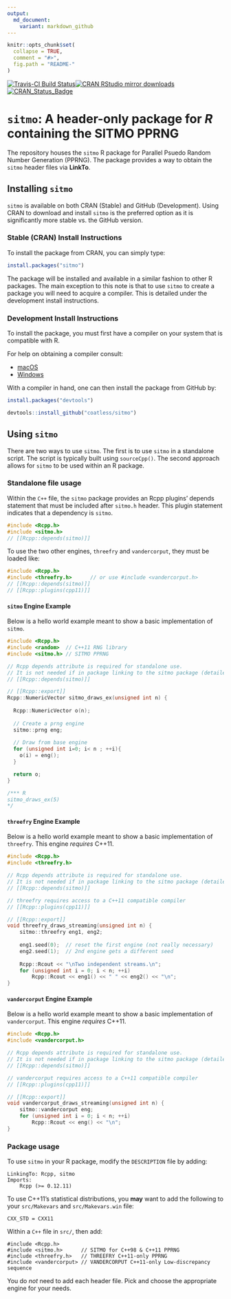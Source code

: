 ```yaml
---
output:
  md_document:
    variant: markdown_github
---
```


<!-- README.md is generated from README.Rmd. Please edit that file -->

```r
knitr::opts_chunk$set(
  collapse = TRUE,
  comment = "#>",
  fig.path = "README-"
)
```


[![Travis-CI Build Status](https://travis-ci.org/coatless/sitmo.svg?branch=master)](https://travis-ci.org/coatless/sitmo)[![CRAN RStudio mirror downloads](http://cranlogs.r-pkg.org/badges/sitmo)](http://www.r-pkg.org/pkg/sitmo) [![CRAN_Status_Badge](http://www.r-pkg.org/badges/version/sitmo)](https://cran.r-project.org/package=sitmo)

# `sitmo`: A header-only package for _R_ containing the SITMO PPRNG

The repository houses the `sitmo` R package for Parallel Psuedo Random Number Generation (PPRNG). The package provides a way to obtain the `sitmo` header files via **LinkTo**.

## Installing `sitmo`

`sitmo` is available on both CRAN (Stable) and GitHub (Development). Using
CRAN to download and install `sitmo` is the preferred option as it is significantly
more stable vs. the GitHub version.

### Stable (CRAN) Install Instructions

To install the package from CRAN, you can simply type:

```r
install.packages("sitmo")
```

The package will be installed and available in a similar fashion to
other R packages. The main exception to this note is that to use `sitmo` to
create a package you will need to acquire a compiler. This is detailed under 
the development install instructions.

### Development Install Instructions

To install the package, you must first have a compiler on your system that is
compatible with R.

For help on obtaining a compiler consult:

-   [macOS](http://thecoatlessprofessor.com/programming/r-compiler-tools-for-rcpp-on-os-x/)
-   [Windows](http://thecoatlessprofessor.com/programming/rcpp/install-rtools-for-rcpp/)

With a compiler in hand, one can then install the package from GitHub by:

```r
install.packages("devtools")

devtools::install_github("coatless/sitmo")
```

## Using `sitmo`

There are two ways to use `sitmo`. The first is to use `sitmo` in a standalone
script. The script is typically built using `sourceCpp()`. The second approach
allows for `sitmo` to be used within an R package.

### Standalone file usage

Within the `C++` file, the `sitmo` package provides an Rcpp plugins' 
depends statement that must be included after `sitmo.h` header. This plugin
statement indicates that a dependency is `sitmo`.

```cpp
#include <Rcpp.h>
#include <sitmo.h> 
// [[Rcpp::depends(sitmo)]]
```

To use the two other engines, `threefry` and `vandercorput`, they must be 
loaded like:

```cpp
#include <Rcpp.h>
#include <threefry.h>      // or use #include <vandercorput.h>
// [[Rcpp::depends(sitmo)]]
// [[Rcpp::plugins(cpp11)]]
```

#### `sitmo` Engine Example

Below is a hello world example meant to show a basic implementation of `sitmo`.

```cpp
#include <Rcpp.h>
#include <random>  // C++11 RNG library
#include <sitmo.h> // SITMO PPRNG

// Rcpp depends attribute is required for standalone use. 
// It is not needed if in package linking to the sitmo package (detailed next).
// [[Rcpp::depends(sitmo)]]

// [[Rcpp::export]]
Rcpp::NumericVector sitmo_draws_ex(unsigned int n) {
  
  Rcpp::NumericVector o(n);
  
  // Create a prng engine
  sitmo::prng eng;
  
  // Draw from base engine
  for (unsigned int i=0; i< n ; ++i){
    o(i) = eng();  
  }

  return o;
}

/*** R
sitmo_draws_ex(5)
*/
```

#### `threefry` Engine Example

Below is a hello world example meant to show a basic implementation of `threefry`.
This engine _requires_ C++11.

```cpp
#include <Rcpp.h>
#include <threefry.h>

// Rcpp depends attribute is required for standalone use. 
// It is not needed if in package linking to the sitmo package (detailed next).
// [[Rcpp::depends(sitmo)]]

// threefry requires access to a C++11 compatible compiler
// [[Rcpp::plugins(cpp11)]]

// [[Rcpp::export]]
void threefry_draws_streaming(unsigned int n) {
    sitmo::threefry eng1, eng2; 
 
    eng1.seed(0);  // reset the first engine (not really necessary)
    eng2.seed(1);  // 2nd engine gets a different seed
 
    Rcpp::Rcout << "\nTwo independent streams.\n";
    for (unsigned int i = 0; i < n; ++i)
        Rcpp::Rcout << eng1() << " " << eng2() << "\n";
}
```

#### `vandercorput` Engine Example

Below is a hello world example meant to show a basic implementation of `vandercorput`.
This engine _requires_ C++11.

```cpp
#include <Rcpp.h>
#include <vandercorput.h>

// Rcpp depends attribute is required for standalone use. 
// It is not needed if in package linking to the sitmo package (detailed next).
// [[Rcpp::depends(sitmo)]]

// vandercorput requires access to a C++11 compatible compiler
// [[Rcpp::plugins(cpp11)]]

// [[Rcpp::export]]
void vandercorput_draws_streaming(unsigned int n) {
    sitmo::vandercorput eng;
    for (unsigned int i = 0; i < n; ++i)
        Rcpp::Rcout << eng() << "\n"; 
}
```

### Package usage

To use `sitmo` in your R package, modify the `DESCRIPTION` file by adding:

    LinkingTo: Rcpp, sitmo
    Imports:
        Rcpp (>= 0.12.11)

To use C++11's statistical distributions, you **may** want to add the 
following to your `src/Makevars` and `src/Makevars.win` file:

    CXX_STD = CXX11

Within a `C++` file in `src/`, then add:

```Rcpp
#include <Rcpp.h>
#include <sitmo.h>      // SITMO for C++98 & C++11 PPRNG
#include <threefry.h>   // THREEFRY C++11-only PPRNG
#include <vandercorput> // VANDERCORPUT C++11-only Low-discrepancy sequence
```

You do _not_ need to add each header file. Pick and choose the appropriate
engine for your needs.
